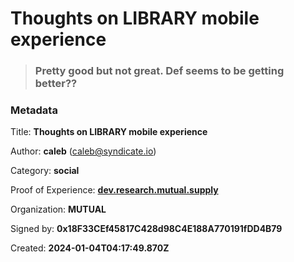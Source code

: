# Thoughts on LIBRARY mobile experience

> ### Pretty good but not great. Def seems to be getting better??


### Metadata

Title: **Thoughts on LIBRARY mobile experience**

Author: **caleb** (caleb@syndicate.io)

Category: **social**

Proof of Experience: **[dev.research.mutual.supply](dev.research.mutual.supply)**

Organization: **MUTUAL**

Signed by: **0x18F33CEf45817C428d98C4E188A770191fDD4B79**

Created: **2024-01-04T04:17:49.870Z**

